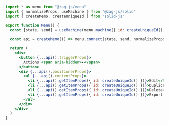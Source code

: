 ```jsx
import * as menu from "@zag-js/menu"
import { normalizeProps, useMachine } from "@zag-js/solid"
import { createMemo, createUniqueId } from "solid-js"

export function Menu() {
  const [state, send] = useMachine(menu.machine({ id: createUniqueId(), "aria-label": "File" }))
  
  const api = createMemo(() => menu.connect(state, send, normalizeProps))

  return (
    <div>
      <button {...api().triggerProps}>
        Actions <span aria-hidden>▾</span>
      </button>
      <div {...api().positionerProps}>
        <ul {...api().contentProps}>
          <li {...api().getItemProps({ id: createUniqueId() })}>Edit</li>
          <li {...api().getItemProps({ id: createUniqueId() })}>Duplicate</li>
          <li {...api().getItemProps({ id: createUniqueId() })}>Delete</li>
          <li {...api().getItemProps({ id: createUniqueId() })}>Export...</li>
        </ul>
      </div>
    </div>
  )
}
```
